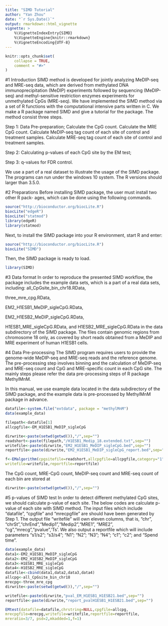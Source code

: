 ```yaml
---
title: "SIMD Tutorial"
author: "Yan Zhou"
date: "`r Sys.Date()`"
output: rmarkdown::html_vignette
vignette: >
    %\VignetteIndexEntry{SIMD}
    %\VignetteEngine{knitr::rmarkdown}
    %\VignetteEncoding{UTF-8}
---
```


```r
knitr::opts_chunk$set(
    collapse = TRUE,
    comment = "#>"
)
```

#1 Introduction
SIMD method is developed for jointly analyzing MeDIP-seq and MRE-seq data, 
which are derived from methylated DNA immunoprecipitation (MeDIP) experiments
followed by sequencing (MeDIP-seq) and methyl-sensitive restriction enzymes
experiments for unmethylated CpGs (MRE-seq). We have implemented the
SIMD method via a set of R functions with the computational intensive parts
written in C. We make a R package named SIMD and give a tutorial for
the package. The method consist three steps.

Step 1: Data Pre-preparation;
    Calculate the CpG count.
    Calculate the MRE CpG count.
    Calculate MeDIP-seq tag count of each site of control and treatment samples.
    Calculate MRE-seq tag count of each site of control and treatment samples.

Step 2: Calculating p-values of each CpG site by the EM test;

Step 3: q-values for FDR control.

We use a part of a real dataset to illustrate the usage of the SIMD package.
The programs can run under the windows 10 system. The
R versions should larger than 3.5.0.

#2 Preparations
Before installing SIMD package, the user must install two other R pack-
ages, which can be done using the following commands.
```r
source("http://bioconductor.org/biocLite.R")
biocLite("edgeR")
biocLite("statmod")
library(edgeR)
library(statmod)
```
Next, to install the SIMD package into your R environment, start R and
enter:
```r
source("http://bioconductor.org/biocLite.R")
biocLite("SIMD")
```
Then, the SIMD package is ready to load.
```r
library(SIMD)
```

#3 Data format
In order to reproduce the presented SIMD workflow, the package includes the 
example data sets, which is a part of a real data sets, including: 
all_CpGsite_bin_chr18.RData,

three_mre_cpg.RData, 

EM2_H1ESB1_MeDIP_sigleCpG.RData, 

EM2_H1ESB2_MeDIP_sigleCpG.RData,

H1ESB1_MRE_sigleCpG.RData, 
and H1ESB2_MRE_sigleCpG.RData in the data subdirectory of the SIMD package.
The files contain genomic regions from chromosome 18 only, as covered by
short reads obtained from a MeDIP and MRE experiment of human H1ESB1
cells.

#4 Data Pre-processing
The SIMD program requires users to provide the genome-wide MeDIP-seq
and MRE-seq reads and the reference genome. The pre-processing step involves
binning and the calculation of MeDIP-seq and MRE-seq count and CpG and
MRE-specific count in each CpG site. The mainly steps please refer the data
pre-processing steps of R package MethylMnM. 

In this manual, we use example data located in the data subdirectory of the 
SIMD package, and the example data is pre-processed by MethylMnM package in 
advance. 

```r
datafile<-system.file("extdata", package = "methylMnM")
data(example_data)

filepath<-datafile[1]
allcpgfile<-EM_H1ESB1_MeDIP_sigleCpG

dirwrite<-paste(setwd(getwd()),"/",sep="")
readshort<-paste(filepath,"/H1ESB1_Medip_18.extended.txt",sep="")
writefile<-paste(dirwrite,"EM2_H1ESB1_MeDIP_sigleCpG.bed",sep="")
reportfile<-paste(dirwrite,"EM2_H1ESB1_MeDIP_sigleCpG_report.bed",sep="")

f<-EMalgorithm(cpgsitefile=readshort,allcpgfile=allcpgfile,category="1",
writefile=writefile,reportfile=reportfile)
```

The CpG count, MRE-CpG count, MeDIP-seq count and MRE-seq count of
each bin are stored at
```r
dirwrite<-paste(setwd(getwd()),"/",sep="")
```

#5 p-values of SIMD test
In order to detect different methylated CpG sites, we should calculate p-value 
of each site. The below codes are calculate p-value of each site with SIMD 
method. The input files which include "datafile", "cpgfile" and "mrecpgfile" 
are should have been generated by Step 1. The output file "writefile" will own 
eleven columns, that is, "chr", "chrSt","chrEnd","Medip1","Medip2","MRE1",
"MRE2", "cg","mrecg","pvalue",'Ts'. We also output a reportfile which will 
include parameters "s1/s2"; "s3/s4"; "N1"; "N2"; "N3"; "N4"; "c1"; "c2"; 
and "Spend time".


```r
data(example_data)
data1<-EM2_H1ESB1_MeDIP_sigleCpG
data2<-EM2_H1ESB2_MeDIP_sigleCpG
data3<-H1ESB1_MRE_sigleCpG
data4<-H1ESB2_MRE_sigleCpG
datafile<-cbind(data1,data2,data3,data4)
allcpg<-all_CpGsite_bin_chr18
mrecpg<-three_mre_cpg
dirwrite<-paste(setwd(getwd()),"/",sep="")

writefile<-paste(dirwrite,"pval_EM_H1ESB1_H1ESB21.bed",sep="")
reportfile<-paste(dirwrite,"report_pvalH1ESB1_H1ESB21.bed",sep="")

EMtest(datafile=datafile,chrstring=NULL,cpgfile=allcpg,
mrecpgfile=mrecpg,writefile=writefile,reportfile=reportfile,
mreratio=3/7, psd=2,mkadded=1,f=1)
```
